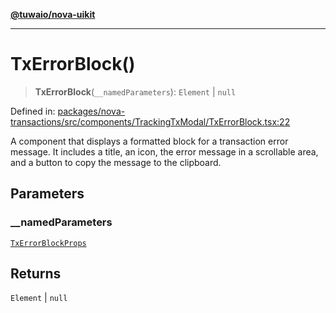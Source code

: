[**@tuwaio/nova-uikit**](../../../README.md)

***

# TxErrorBlock()

> **TxErrorBlock**(`__namedParameters`): `Element` \| `null`

Defined in: [packages/nova-transactions/src/components/TrackingTxModal/TxErrorBlock.tsx:22](https://github.com/TuwaIO/nova-uikit/blob/f227d130007d40907dfb21ddf99a3a7d098f9afc/packages/nova-transactions/src/components/TrackingTxModal/TxErrorBlock.tsx#L22)

A component that displays a formatted block for a transaction error message.
It includes a title, an icon, the error message in a scrollable area,
and a button to copy the message to the clipboard.

## Parameters

### \_\_namedParameters

[`TxErrorBlockProps`](../type-aliases/TxErrorBlockProps.md)

## Returns

`Element` \| `null`
